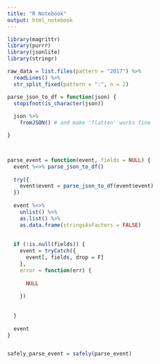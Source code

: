 ```yaml
---
title: "R Notebook"
output: html_notebook
---
```


```r
library(magrittr)
library(purrr)
library(jsonlite)
library(stringr)
```



```r
raw_data = list.files(pattern = "2017") %>%
  readLines() %>%
  str_split_fixed(pattern = ":", n = 2)

```

```r

parse_json_to_df = function(json) {
  stopifnot(is_character(json))
  
  json %>%
    fromJSON() # and make 'flatten' works fine

}



parse_event = function(event, fields = NULL) {
  event %<>% parse_json_to_df()
  
  try({
    event$event = parse_json_to_df(event$event)
  })
  
  event %<>%
    unlist() %>%
    as.list() %>%
    as.data.frame(stringsAsFactors = FALSE)
  
  
  if (!is.null(fields)) {
    event = tryCatch({
      event[, fields, drop = F]
    },
    error = function(err) {
      
      NULL
      
    })
    
    
  }
  
  event
}


safely_parse_event = safely(parse_event)



```









